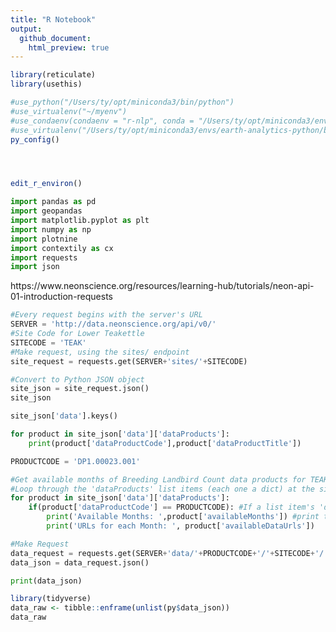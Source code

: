 ```yaml
---
title: "R Notebook"
output:
  github_document:
    html_preview: true
---
```



```r
library(reticulate)
library(usethis)

#use_python("/Users/ty/opt/miniconda3/bin/python")
#use_virtualenv("~/myenv")
#use_condaenv(condaenv = "r-nlp", conda = "/Users/ty/opt/miniconda3/envs/earth-analytics-python/opt/miniconda3")
#use_virtualenv("/Users/ty/opt/miniconda3/envs/earth-analytics-python/bin/python3")
py_config()




edit_r_environ()
```

```python
import pandas as pd
import geopandas
import matplotlib.pyplot as plt
import numpy as np
import plotnine
import contextily as cx
import requests
import json

```

https://www.neonscience.org/resources/learning-hub/tutorials/neon-api-01-introduction-requests

```python
#Every request begins with the server's URL
SERVER = 'http://data.neonscience.org/api/v0/'
#Site Code for Lower Teakettle
SITECODE = 'TEAK'
#Make request, using the sites/ endpoint
site_request = requests.get(SERVER+'sites/'+SITECODE)

#Convert to Python JSON object
site_json = site_request.json()
site_json
```

```python
site_json['data'].keys()
```


```python
for product in site_json['data']['dataProducts']:
    print(product['dataProductCode'],product['dataProductTitle'])
```



```python

PRODUCTCODE = 'DP1.00023.001'
```


```python
#Get available months of Breeding Landbird Count data products for TEAK site
#Loop through the 'dataProducts' list items (each one a dict) at the site
for product in site_json['data']['dataProducts']: 
    if(product['dataProductCode'] == PRODUCTCODE): #If a list item's 'dataProductCode' dict element equals the product code string,
        print('Available Months: ',product['availableMonths']) #print the available months and URLs
        print('URLs for each Month: ', product['availableDataUrls'])
```


```python
#Make Request
data_request = requests.get(SERVER+'data/'+PRODUCTCODE+'/'+SITECODE+'/'+'2018-06')
data_json = data_request.json()

print(data_json)
```


```r
library(tidyverse)
data_raw <- tibble::enframe(unlist(py$data_json))
data_raw
```




